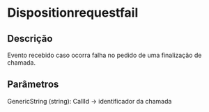 # Dispositionrequestfail

## Descrição

Evento recebido caso ocorra falha no pedido de uma finalização de chamada. 

## Parâmetros
 
GenericString (string): CallId -> identificador da chamada